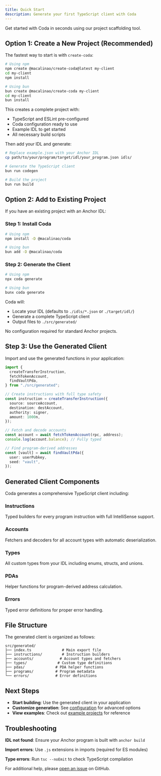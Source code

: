 ```yaml
---
title: Quick Start
description: Generate your first TypeScript client with Coda
---
```


Get started with Coda in seconds using our project scaffolding tool.

## Option 1: Create a New Project (Recommended)

The fastest way to start is with `create-coda`:

```bash
# Using npm
npm create @macalinao/create-coda@latest my-client
cd my-client
npm install

# Using bun
bun create @macalinao/create-coda my-client
cd my-client
bun install
```

This creates a complete project with:

- TypeScript and ESLint pre-configured
- Coda configuration ready to use
- Example IDL to get started
- All necessary build scripts

Then add your IDL and generate:

```bash
# Replace example.json with your Anchor IDL
cp path/to/your/program/target/idl/your_program.json idls/

# Generate the TypeScript client
bun run codegen

# Build the project
bun run build
```

## Option 2: Add to Existing Project

If you have an existing project with an Anchor IDL:

### Step 1: Install Coda

```bash
# Using npm
npm install -D @macalinao/coda

# Using bun
bun add -D @macalinao/coda
```

### Step 2: Generate the Client

```bash
# Using npm
npx coda generate

# Using bun
bunx coda generate
```

Coda will:

- Locate your IDL (defaults to `./idls/*.json` or `./target/idl/`)
- Generate a complete TypeScript client
- Output files to `./src/generated/`

No configuration required for standard Anchor projects.

## Step 3: Use the Generated Client

Import and use the generated functions in your application:

```typescript
import {
  createTransferInstruction,
  fetchTokenAccount,
  findVaultPda,
} from "./src/generated";

// Create instructions with full type safety
const instruction = createTransferInstruction({
  source: sourceAccount,
  destination: destAccount,
  authority: signer,
  amount: 1000n,
});

// Fetch and decode accounts
const account = await fetchTokenAccount(rpc, address);
console.log(account.balance); // Fully typed

// Find program-derived addresses
const [vault] = await findVaultPda({
  user: userPubkey,
  seed: "vault",
});
```

## Generated Client Components

Coda generates a comprehensive TypeScript client including:

### **Instructions**

Typed builders for every program instruction with full IntelliSense support.

### **Accounts**

Fetchers and decoders for all account types with automatic deserialization.

### **Types**

All custom types from your IDL including enums, structs, and unions.

### **PDAs**

Helper functions for program-derived address calculation.

### **Errors**

Typed error definitions for proper error handling.

## File Structure

The generated client is organized as follows:

```
src/generated/
├── index.ts              # Main export file
├── instructions/         # Instruction builders
├── accounts/            # Account types and fetchers
├── types/              # Custom type definitions
├── pdas/              # PDA helper functions
├── programs/          # Program metadata
└── errors/            # Error definitions
```

## Next Steps

- **Start building**: Use the generated client in your application
- **Customize generation**: See [configuration](/docs/configuration) for advanced options
- **View examples**: Check out [example projects](/docs/examples) for reference

## Troubleshooting

**IDL not found**: Ensure your Anchor program is built with `anchor build`

**Import errors**: Use `.js` extensions in imports (required for ES modules)

**Type errors**: Run `tsc --noEmit` to check TypeScript compilation

For additional help, please [open an issue](https://github.com/macalinao/coda/issues) on GitHub.
